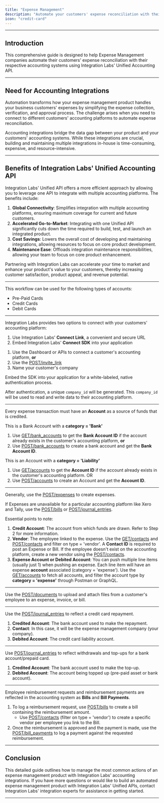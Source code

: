 ```yaml
---
title: "Expense Management"
description: "Automate your customers' expense reconciliation with their respective accounting systems."
icon: "credit-card"
---
```


---

## Introduction

This comprehensive guide is designed to help Expense Management companies automate their customers' expense reconciliation with their respective accounting systems using Integration Labs' Unified Accounting API.

---

## Need for Accounting Integrations

Automation transforms how your expense management product handles your business customers' expenses by simplifying the expense collection, verification, and approval process. The challenge arises when you need to connect to different customers' accounting platforms to automate expense reconciliation.

Accounting integrations bridge the data gap between your product and your customers' accounting systems. While these integrations are crucial, building and maintaining multiple integrations in-house is time-consuming, expensive, and resource-intensive.

---

## Benefits of Integration Labs' Unified Accounting API

Integration Labs' Unified API offers a more efficient approach by allowing you to leverage one API to integrate with multiple accounting platforms. The benefits include:

1. **Global Connectivity**: Simplifies integration with multiple accounting platforms, ensuring maximum coverage for current and future customers.
2. **Accelerated Go-to-Market**: Integrating with one Unified API significantly cuts down the time required to build, test, and launch an integrated product.
3. **Cost Savings**: Lowers the overall cost of developing and maintaining integrations, allowing resources to focus on core product development.
4. **Maintenance Ease**: Offloads integration maintenance responsibilities, allowing your team to focus on core product enhancement.

Partnering with Integration Labs can accelerate your time to market and enhance your product's value to your customers, thereby increasing customer satisfaction, product appeal, and revenue potential.

---

This workflow can be used for the following types of accounts:

- Pre-Paid Cards
- Credit Cards
- Debit Cards

---

<Steps titleSize="h2">


<Step title="Connect with your customers' accounting platform (One-Time Activity)" titleSize="h2" stepNumber="1">

Integration Labs provides two options to connect with your customers' accounting platform:

1. Use Integration Labs' **Connect Link**, a convenient and secure URL
2. Embed Integration Labs' **Connect SDK** into your application

<Tabs>

<Tab title="Using the Connect Link">

1. Use the Dashboard or APIs to connect a customer's accounting platform, **or**
2. Use the [POST/invite_link](https://docs.integrationlabs.co/api-reference/v3/core/invite-links/create-invite-link)
3. Name your customer's company

</Tab>

<Tab title="Using the Connect SDK">

Embed the SDK into your application for a white-labeled, native authentication process.

After authentication, a unique `company_id` will be generated. This `company_id` will be used to read and write data to their accounting platform.

</Tab>

</Tabs>

---

</Step>

<Step title="Link or Create your customer's credit card or bank account (One-Time Activity)" titleSize="h2" stepNumber="2">

Every expense transaction must have an **Account** as a source of funds that is credited.

<Tabs>

<Tab title="For Pre-Paid / Debit Cards">

This is a Bank Account with a **category = 'Bank'**

1. Use [GET/bank_accounts](https://docs.integrationlabs.co/api-reference/v3/accounting/bank-accounts/get-all-bank-accounts) to get the **Bank Account ID** if the account already exists in the customer's accounting platform, **or**
2. Use [POST/bank_accounts](https://docs.integrationlabs.co/api-reference/v3/accounting/bank-accounts/create-bank-accounts) to create a bank account and get the **Bank Account ID**.

</Tab>

<Tab title="For Credit / Debit Cards">

This is an Account with a **category = 'Liability'**

1. Use [GET/accounts](https://docs.integrationlabs.co/api-reference/v3/accounting/accounts/get-all-accounts) to get the **Account ID** if the account already exists in the customer's accounting platform.
OR
2. Use [POST/accounts](https://docs.integrationlabs.co/api-reference/v3/accounting/accounts/create-accounts) to create an Account and get the **Account ID**.

</Tab>

</Tabs>

---

</Step>

<Step title="Create Expenses (Recurring)" titleSize="h2" stepNumber="3">

Generally, use the [POST/expenses](https://docs.integrationlabs.co/api-reference/v3/accounting/expenses/create-expenses) to create expenses.

<Note> If Expenses are unavailable for a particular accounting platform like Xero and Tally, use the [POST/bills](https://docs.integrationlabs.co/api-reference/v3/accounting/bills/create-bills) or [POST/journal_entries](https://docs.integrationlabs.co/api-reference/v3/accounting/journal-entries/create-journal-entries). </Note>

Essential points to note:

1. **Credit Account**: The account from which funds are drawn. Refer to Step 2 for more information.
2. **Vendor**: The employee linked to the expense. Use the [GET/contacts](https://docs.integrationlabs.co/api-reference/v3/accounting/contacts/get-all-contacts) and [POST/contacts](https://docs.integrationlabs.co/api-reference/v3/accounting/contacts/create-contacts) and filter on type = 'vendor'. A **Contact ID** is required to post an Expense or Bill. If the employee doesn't exist on the accounting platform, create a new vendor using the [POST/contacts](https://docs.integrationlabs.co/api-reference/v3/accounting/contacts/create-contacts).
3. **Expense Account or Debited Account**: You can push multiple line items (usually just 1) when pushing an expense. Each line item will have an expense **account** associated (category = 'expense'). Use the [GET/accounts](https://docs.integrationlabs.co/api-reference/v3/accounting/accounts/get-all-accounts) to fetch all accounts, and filter the account type by **category = 'expense'** through Postman or GraphQL.

---

</Step>

<Step title="Upload Documents (Recurring)" titleSize="h2" stepNumber="4">

Use the [POST/documents](https://docs.integrationlabs.co/api-reference/v3/accounting/documents/create-documents) to upload and attach files from a customer's employee to an expense, invoice, or bill.

---

</Step>

<Step title="Record a Credit Card Repayment (Recurring)" titleSize="h2" stepNumber="5">

Use the [POST/journal_entries](https://docs.integrationlabs.co/api-reference/v3/accounting/journal-entries/create-journal-entries) to reflect a credit card repayment.

1. **Credited Account**: The bank account used to make the repayment.
2. **Contact**: In this case, it will be the expense management company (your company).
3. **Debited Account**: The credit card liability account.

---

</Step>

<Step title="Process Bank Account Withdrawals or Top Ups for Pre-Paid Cards (Recurring)" titleSize="h2" stepNumber="6">

Use [POST/journal_entries](https://docs.integrationlabs.co/api-reference/v3/accounting/journal-entries/create-journal-entries) to reflect withdrawals and top-ups for a bank account/prepaid card.

1. **Credited Account**: The bank account used to make the top-up.
2. **Debited Account**: The account being topped up (pre-paid asset or bank account).

---

</Step>

<Step title="Process Employee Reimbursement Requests and Payments (Recurring)" titleSize="h2" stepNumber="7">

Employee reimbursement requests and reimbursement payments are reflected in the accounting system as **Bills** and **Bill Payments**.

1. To log a reimbursement request, use [POST/bills](https://docs.integrationlabs.co/api-reference/v3/accounting/bills/create-bills) to create a bill containing the reimbursement amount.
    - Use [POST/contacts](https://docs.integrationlabs.co/api-reference/v3/accounting/contacts/create-contacts) (filter on type = 'vendor') to create a specific vendor per employee you link to the Bill.
2. Once the reimbursement is approved and the payment is made, use the [POST/bill_payments](https://docs.integrationlabs.co/api-reference/v3/accounting/bill-payments/create-bill-payments) to log a payment against the requested reimbursement.

---

</Step>

</Steps>

## Conclusion

This detailed guide outlines how to manage the most common actions of an expense management product with Integration Labs' accounting integrations. If you have more questions or would like to build an automated expense management product with Integration Labs' Unified APIs, contact Integration Labs' integration experts for assistance in getting started.

---